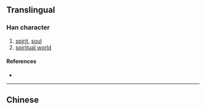 {{also|靈|㚑}}
==Translingual==

===Han character===
{{Han char|rn=86|rad=火|as=03|sn=7|four=|canj=尸一火 (SMF)|ids=⿱彐火}}

# [[spirit]], [[soul]]
# [[spiritual world]]

====References====
* {{Han ref|kx=0666.080|dkj=18868|dj=1075.130|hdz=32190.030|uh=7075|ud=28789}}

----
==Chinese==
{{zh-see|靈}}